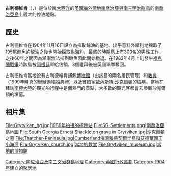 {{Expand|time=2018-03-30T10:40:30+00:00}}
'''古利德維肯'''（{{lang-en|'''Pot Cove'''}}，{{lang-sv|'''Grytviken'''}}）是位於南[[大西洋|大西洋]]的[[英國|英國]][[海外領地|海外領地]][[南喬治亞與南三明治群島|南喬治亞與南三明治群島]]的[[南喬治亞島|南喬治亞島]]上最大的停泊地點。

== 歷史 ==
古利德維肯在1904年11月16日設立為採取鯨油的基地。出乎意料外順利地採取了195尾[[鯨魚|鯨魚]]的[[鯨油|鯨油]]之後也開始採取[[象海豹|象海豹]]，最盛的時期島上有300名的男性工作，之後60年之間因為漸漸無法捕到鯨魚因此開始撤退。在1982年4月上旬發生[[福克蘭戰爭|福克蘭戰爭]]時該島被[[阿根廷|阿根廷]]軍給佔領，3個禮拜後被英國軍隊奪回。

古利德維肯當地設有古利德維肯捕鯨[[博物館|博物館]]（由該島的兩名居民管理）和[[教會|教會]]（1999年時真的舉辦過結婚典禮）以及冒險家[[歐內斯特·沙克爾頓|歐內斯特·沙克爾頓]]的[[墳墓|墳墓]]。當地在拜訪[[南極大陸|南極大陸]]的觀光船行程中是個熱門的景點，大多數的觀光客都會去參觀沙克爾頓的墳墓。

== 相片集 ==
<gallery>
File:Grytviken_hg.jpg|1989年拍攝的捕鯨站
File:SG-Settlements.png|南喬治亞島地圖
File:South Georgia Ernest Shackleton grave in Grytviken.jpg|沙克爾頓之墓
File:Thatcher-Peninsula.jpg|Cumberland海灣和柴契爾半島和艾德華國王小海灣
File:Grytviken_church.jpg|當地的教堂
File:Grytviken_museum.jpg|當地的博物館
</gallery>

{{SGSSI-stub}}
{{南喬治亞與南桑威奇群島}}

[[Category:南佐治亞及南三文治群島地理|Category:南佐治亞及南三文治群島地理]]
[[Category:英國行政區劃|Category:英國行政區劃]]
[[Category:1904年建立的聚居地|Category:1904年建立的聚居地]]